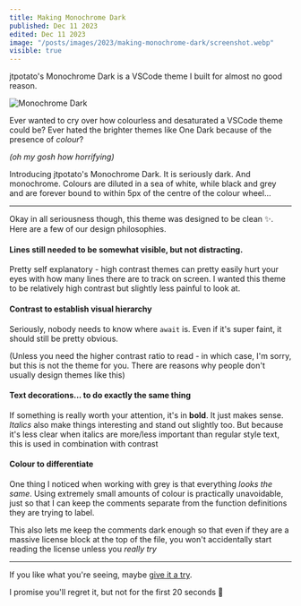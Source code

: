 ```yaml
---
title: Making Monochrome Dark
published: Dec 11 2023
edited: Dec 11 2023
image: "/posts/images/2023/making-monochrome-dark/screenshot.webp"
visible: true
---
```


jtpotato's Monochrome Dark is a VSCode theme I built for almost no good reason.

![Monochrome Dark](/posts/images/2023/making-monochrome-dark/screenshot.webp)

Ever wanted to cry over how colourless and desaturated a VSCode theme could be? Ever hated the brighter themes like One Dark because of the presence of *colour*?

*(oh my gosh how horrifying)*

Introducing jtpotato's Monochrome Dark. It is seriously dark. And monochrome. Colours are diluted in a sea of white, while black and grey and are forever bound to within 5px of the centre of the colour wheel...

---

Okay in all seriousness though, this theme was designed to be clean ✨. Here are a few of our design philosophies.

#### Lines still needed to be somewhat visible, but not distracting.
Pretty self explanatory - high contrast themes can pretty easily hurt your eyes with how many lines there are to track on screen. I wanted this theme to be relatively high contrast but slightly less painful to look at.

#### Contrast to establish visual hierarchy
Seriously, nobody needs to know where `await` is. Even if it's super faint, it should still be pretty obvious.

(Unless you need the higher contrast ratio to read - in which case, I'm sorry, but this is not the theme for you. There are reasons why people don't usually design themes like this)

#### Text decorations... to do exactly the same thing
If something is really worth your attention, it's in **bold**. It just makes sense. *Italics* also make things interesting and stand out slightly too. But because it's less clear when italics are more/less important than regular style text, this is used in combination with contrast

#### Colour to differentiate
One thing I noticed when working with grey is that everything *looks the same*. Using extremely small amounts of colour is practically unavoidable, just so that I can keep the comments separate from the function definitions they are trying to label.

This also lets me keep the comments dark enough so that even if they are a massive license block at the top of the file, you won't accidentally start reading the license unless you *really try*

---

If you like what you're seeing, maybe [give it a try](https://marketplace.visualstudio.com/items?itemName=jtpotato.monochrome-dark-jtpotato).

I promise you'll regret it, but not for the first 20 seconds 🙏